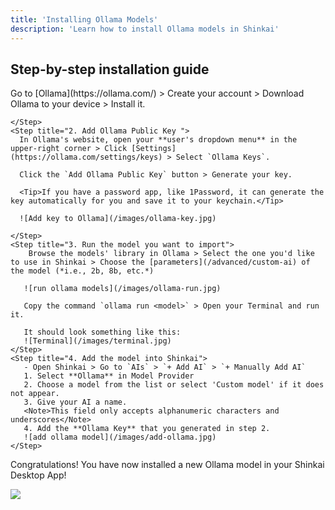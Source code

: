 ```yaml
---
title: 'Installing Ollama Models'
description: 'Learn how to install Ollama models in Shinkai'
---
```



## Step-by-step installation guide

<Steps>
    <Step title="1. Download Ollama in your device">
      Go to [Ollama](https://ollama.com/) > Create your account > Download Ollama to your device > Install it.
      
    </Step>
    <Step title="2. Add Ollama Public Key ">
      In Ollama's website, open your **user's dropdown menu** in the upper-right corner > Click [Settings](https://ollama.com/settings/keys) > Select `Ollama Keys`.

      Click the `Add Ollama Public Key` button > Generate your key.

      <Tip>If you have a password app, like 1Password, it can generate the key automatically for you and save it to your keychain.</Tip>

      ![Add key to Ollama](/images/ollama-key.jpg)

    </Step>
    <Step title="3. Run the model you want to import">
        Browse the models' library in Ollama > Select the one you'd like to use in Shinkai > Choose the [parameters](/advanced/custom-ai) of the model (*i.e., 2b, 8b, etc.*) 
        
       ![run ollama models](/images/ollama-run.jpg)

       Copy the command `ollama run <model>` > Open your Terminal and run it. 

       It should look something like this:
       ![Terminal](/images/terminal.jpg)
    </Step>
    <Step title="4. Add the model into Shinkai">
       - Open Shinkai > Go to `AIs` > `+ Add AI` > `+ Manually Add AI`
       1. Select **Ollama** in Model Provider
       2. Choose a model from the list or select 'Custom model' if it does not appear.
       3. Give your AI a name. 
       <Note>This field only accepts alphanumeric characters and underscores</Note>
       4. Add the **Ollama Key** that you generated in step 2.
       ![add ollama model](/images/add-ollama.jpg)
    </Step>
  </Steps>

  Congratulations! You have now installed a new Ollama model in your Shinkai Desktop App!

  <Frame>
  <img src="/images/ollama-installed.jpg"  style={{ borderRadius: '0.5rem' }}/>
</Frame>
